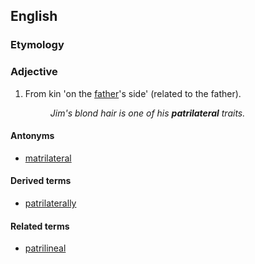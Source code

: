 ==English==
===Etymology===
{{prefix|patri|lateral|lang=en}}

===Adjective===
{{en-adj}}

# From kin 'on the [[father]]'s side' (related to the father).
#:''Jim's blond hair is one of his '''patrilateral''' traits.''

====Antonyms====
*[[matrilateral]]

====Derived terms====
*[[patrilaterally]]

====Related terms====
*[[patrilineal]]